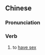 {{also|滾牀單}}
==Chinese==
{{zh-forms|s=滚床单|t2=滾牀單|to roll|type=12}}

===Pronunciation===
{{zh-pron
|m=gǔnchuángdān
|c=gwan2 cong4 daan1
|cat=v
}}

===Verb===
{{zh-verb}}

# {{lb|zh|colloquial}} to [[have sex]]

{{zh-cat|Sex}}